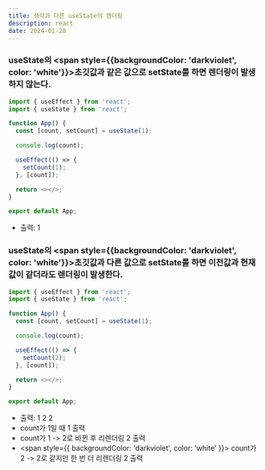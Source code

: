 ```yaml
---
title: 생각과 다른 useState의 렌더링
description: react
date: 2024-01-28
---
```


### useState의 <span style={{backgroundColor: 'darkviolet', color: 'white'}}>초깃값과 같은 값</span>으로 setState를 하면 렌더링이 발생하지 않는다.

```javascript
import { useEffect } from 'react';
import { useState } from 'react';

function App() {
  const [count, setCount] = useState(1);

  console.log(count);

  useEffect(() => {
    setCount(1);
  }, [count]);

  return <></>;
}

export default App;
```

- 출력: 1

### useState의 <span style={{backgroundColor: 'darkviolet', color: 'white'}}>초깃값과 다른 값</span>으로 setState를 하면 이전값과 현재값이 같더라도 렌더링이 발생한다.

```javascript
import { useEffect } from 'react';
import { useState } from 'react';

function App() {
  const [count, setCount] = useState(1);

  console.log(count);

  useEffect(() => {
    setCount(2);
  }, [count]);

  return <></>;
}

export default App;
```

- 출력: 1 2 2
- count가 1일 때 1 출력
- count가 1 -> 2로 바뀐 후 리렌더링 2 출력
- <span style={{ backgroundColor: 'darkviolet', color: 'white' }}>
    count가 2 -> 2로 같지만 한 번 더 리렌더링 2 출력
  </span>

